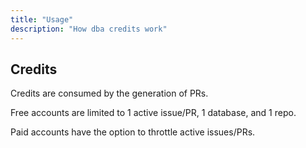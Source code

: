 ```yaml
---
title: "Usage"
description: "How dba credits work"
---
```


## Credits

Credits are consumed by the generation of PRs.

Free accounts are limited to 1 active issue/PR, 1 database, and 1 repo.

Paid accounts have the option to throttle active issues/PRs.
